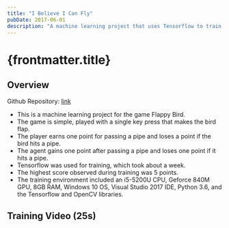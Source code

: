 ```yaml
---
title: "I Believe I Can Fly"
pubDate: 2017-06-01
description: "A machine learning project that uses Tensorflow to train an agent to play Flappy Bird, achieving a top score of 5 points after approximately one week of training."
---
```



# {frontmatter.title}

## Overview

Github Repository: [link](https://github.com/harryplusplus/DeepReinforceLearning_FlappyBird)

- This is a machine learning project for the game Flappy Bird.
- The game is simple, played with a single key press that makes the bird flap.
- The player earns one point for passing a pipe and loses a point if the bird hits a pipe.
- The agent gains one point after passing a pipe and loses one point if it hits a pipe.
- Tensorflow was used for training, which took about a week.
- The highest score observed during training was 5 points.
- The training environment included an i5-5200U CPU, Geforce 840M GPU, 8GB RAM, Windows 10 OS, Visual Studio 2017 IDE, Python 3.6, and the Tensorflow and OpenCV libraries.

## Training Video (25s)

<YouTubeEmbed videoId="jdzVI9Zmr5A" />
